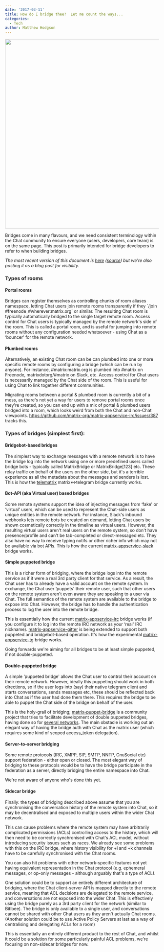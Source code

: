 ```yaml
---
date: '2017-03-11'
title: How do I bridge thee?  Let me count the ways...
categories:
  - Tech
author: Matthew Hodgson
---
```


<a href="https://xkcd.com/1810"><img class="aligncenter wp-image-2297" src="/blog/wp-content/uploads/2017/03/xkcd1810-matrixified-v2-1024x842.png" width="753" height="619" /></a>
<p id="types-of-bridging">Bridges come in many flavours, and we need consistent terminology within the Chat community to ensure everyone (users, developers, core team) is on the same page. This post is primarily intended for bridge developers to refer to when building bridges.</p>
<em>The most recent version of this document is <a href="/docs/guides/types-of-bridging.html">here</a> (<a href="https://github.com/matrix-org/matrix-doc/blob/master/supporting-docs/guides/2017-03-11-types-of-bridging.md">source</a>) but we're also posting it as a blog post for visibility.</em>
<h3 id="types-of-rooms">Types of rooms</h3>
<h4>Portal rooms</h4>
Bridges can register themselves as controlling chunks of room aliases namespace, letting Chat users join remote rooms transparently if they `/join #freenode_#wherever:matrix.org` or similar. The resulting Chat room is typically automatically bridged to the single target remote room. Access control for Chat users is typically managed by the remote network's side of the room. This is called a portal room, and is useful for jumping into remote rooms without any configuration needed whatsoever - using Chat as a ‘bouncer' for the remote network.
<h4 id="plumbed-rooms">Plumbed rooms</h4>
Alternatively, an existing Chat room can be can plumbed into one or more specific remote rooms by configuring a bridge (which can be run by anyone). For instance, #matrix:matrix.org is plumbed into #matrix on Freenode, matrixdotorg/#matrix on Slack, etc. Access control for Chat users is necessarily managed by the Chat side of the room. This is useful for using Chat to link together different communities.

Migrating rooms between a portal &amp; plumbed room is currently a bit of a mess, as there's not yet a way for users to remove portal rooms once they're created, so you can end up with a mix of portal &amp; plumbed users bridged into a room, which looks weird from both the Chat and non-Chat viewpoints. https://github.com/matrix-org/matrix-appservice-irc/issues/387 tracks this.
<h3 id="types-of-bridges-simplest-first">Types of bridges (simplest first):</h3>
<h4 id="bridgebot-based-bridges">Bridgebot-based bridges</h4>
The simplest way to exchange messages with a remote network is to have the bridge log into the network using one or more predefined users called bridge bots - typically called MatrixBridge or MatrixBridge[123] etc. These relay traffic on behalf of the users on the other side, but it's a terrible experience as all the metadata about the messages and senders is lost. This is how the <a href="https://github.com/SijmenSchoon/telematrix">telematrix</a> matrix&lt;-&gt;telegram bridge currently works.
<h4 id="bot-api-aka-virtual-user-based-bridges">Bot-API (aka Virtual user) based bridges</h4>
Some remote systems support the idea of injecting messages from ‘fake' or ‘virtual' users, which can be used to represent the Chat-side users as unique entities in the remote network. For instance, Slack's inbound webhooks lets remote bots be created on demand, letting Chat users be shown cosmetically correctly in the timeline as virtual users. However, the resulting virtual users aren't real users on the remote system, so don't have presence/profile and can't be tab-completed or direct-messaged etc. They also have no way to receive typing notifs or other richer info which may not be available via bot APIs. This is how the current <a href="https://github.com/matrix-org/matrix-appservice-slack">matrix-appservice-slack</a> bridge works.
<h4 id="one-way-puppeted-bridge">Simple puppeted bridge</h4>
This is a richer form of bridging, where the bridge logs into the remote service as if it were a real 3rd party client for that service. As a result, the Chat user has to already have a valid account on the remote system. In exchange, the Chat user ‘puppets' their remote user, such that other users on the remote system aren't even aware they are speaking to a user via Chat. The full semantics of the remote system are available to the bridge to expose into Chat. However, the bridge has to handle the authentication process to log the user into the remote bridge.

This is essentially how the current <a href="https://github.com/matrix-org/matrix-appservice-irc">matrix-appservice-irc</a> bridge works (if you configure it to log into the remote IRC network as your ‘real' IRC nickname). <a href="https://github.com/matrix-org/matrix-appservice-gitter">matrix-appservice-gitter</a> is being extended to support both puppeted and bridgebot-based operation. It's how the experimental <a href="https://github.com/matrix-org/matrix-appservice-tg">matrix-appservice-tg</a> bridge works.

Going forwards we're aiming for all bridges to be at least simple puppeted, if not double-puppeted.
<h4 id="two-way-puppeted-bridge">Double-puppeted bridge</h4>
A simple ‘puppeted bridge' allows the Chat user to control their account on their remote network. However, ideally this puppeting should work in both directions, so if the user logs into (say) their native telegram client and starts conversations, sends messages etc, these should be reflected back into Chat as if the user had done them there. This requires the bridge to be able to puppet the Chat side of the bridge on behalf of the user.

This is the holy-grail of bridging; <a href="https://github.com/matrix-hacks/matrix-puppet-bridge">matrix-puppet-bridge</a> is a community project that tries to facilitate development of double puppeted bridges, having done so for <a href="https://github.com/matrix-hacks/matrix-puppet-bridge#examples">several networks</a>. The main obstacle is working out an elegant way of having the bridge auth with Chat as the matrix user (which requires some kind of scoped access_token delegation).
<h4 id="server-to-server-bridging">Server-to-server bridging</h4>
Some remote protocols (IRC, XMPP, SIP, SMTP, NNTP, GnuSocial etc) support federation - either open or closed. The most elegant way of bridging to these protocols would be to have the bridge participate in the federation as a server, directly bridging the entire namespace into Chat.

We're not aware of anyone who's done this yet.
<h4 id="sidecar-bridge">Sidecar bridge</h4>
Finally: the types of bridging described above assume that you are synchronising the conversation history of the remote system into Chat, so it may be decentralised and exposed to multiple users within the wider Chat network.

This can cause problems where the remote system may have arbitrarily complicated permissions (ACLs) controlling access to the history, which will then need to be correctly synchronised with Chat's ACL model, without introducing security issues such as races. We already see some problems with this on the IRC bridge, where history visibility for +i and +k channels have to be carefully synchronised with the Chat rooms.

You can also hit problems with other network-specific features not yet having equivalent representation in the Chat protocol (e.g. ephemeral messages, or op-only messages - although arguably that's a type of ACL).

One solution could be to support an entirely different architecture of bridging, where the Chat client-server API is mapped directly to the remote service, meaning that ACL decisions are delegated to the remote service, and conversations are not exposed into the wider Chat. This is effectively using the bridge purely as a 3rd party client for the network (similar to Bitlbee). The bridge is only available to a single user, and conversations cannot be shared with other Chat users as they aren't actually Chat rooms. (Another solution could be to use Active Policy Servers at last as a way of centralising and delegating ACLs for a room)

This is essentially an entirely different product to the rest of Chat, and whilst it could be a solution for some particularly painful ACL problems, we're focusing on non-sidecar bridges for now.